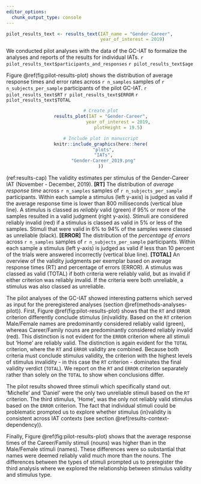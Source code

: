 ```yaml
---
editor_options: 
  chunk_output_type: console
---
```

<!--
################################################################################
################################################################################
### LICENSE:                                                                ###
### This code is available under a CC BY-NC-SA 4.0 license                   ###
### https://creativecommons.org/licenses/by-nc-sa/4.0/                       ###
###                                                                          ###
### BY  – Credit must be given to the creator                                ###
### NC  – Only noncommercial uses of the work are permitted                  ###
### SA  – Adaptations must be shared under the same terms                    ###
################################################################################
################################################################################
-->

```r
pilot_results_text <- results_text(IAT_name = "Gender-Career",
                                   year_of_interest = 2019)
```

We conducted pilot analyses with the data of the GC-IAT to formalize the analyses and reports of the results for individual IATs. `r pilot_results_text$participants_and_responses` `r pilot_results_text$age`

Figure \@ref(fig:pilot-results-plot) shows the distribution of average response times and error rates across `r n_samples` samples of `r n_subjects_per_sample` participants of the pilot GC-IAT. `r pilot_results_text$RT` `r pilot_results_text$ERROR` `r pilot_results_text$TOTAL`

<center>

```r
# Create plot
results_plot(IAT = "Gender-Career",
             year_of_interest = 2019,
             plotHeight = 19.5)

# Include plot in manuscript
knitr::include_graphics(here::here(
  "plots",
  "IATs",
  "Gender-Career_2019.png"
))
```

</center>

(ref:results-cap) The validity estimates per stimulus of the Gender-Career IAT (November - December, 2019). **[RT]** The distribution of *average response time* across `r n_samples` samples of `r n_subjects_per_sample` participants. Within each sample a stimulus (left y-axis) is judged as valid if the average response time is lower than 800 milliseconds (vertical blue line). A stimulus is classed as *reliably* valid (green) if 95% or more of the samples resulted in a valid judgment (right y-axis). Stimuli are considered reliably invalid (red) if a stimulus is classed as valid in 5% or less of the samples. Stimuli that were valid in 6% to 94% of the samples were classed as unreliable (black). **[ERROR]** The distribution of the *percentage of errors* across `r n_samples` samples of `r n_subjects_per_sample` participants. Within each sample a stimulus (left y-axis) is judged as valid if less than 10 percent of the trials were answered incorrectly (vertical blue line). **[TOTAL]** An overview of the validity judgments per exemplar based on average response times (RT) and percentage of errors (ERROR). A stimulus was classed as valid (TOTAL) if both criteria were reliably valid, but as invalid if either criterion was reliably invalid. If the criteria were both unreliable, a stimulus was also classed as unreliable.

The pilot analyses of the GC-IAT showed interesting patterns which served as input for the preregistered analyses (section \@ref(methods-analyses-pilot)). First, Figure \@ref(fig:pilot-results-plot) shows that the `RT` and `ERROR` criterion differently conclude stimulus (in)validity. Based on the `RT` criterion Male/Female names are predominantly considered reliably valid (green), whereas Career/Family nouns are predominantly considered reliably invalid (red). This distinction is not evident for the `ERROR` criterion where all stimuli but 'Home' are reliably valid. The distinction is again evident for the `TOTAL` criterion, where the `RT` and `ERROR` validity are combined. Because both criteria must conclude stimulus validity, the criterion with the highest levels of stimulus invalidity - in this case the `RT` criterion - dominates the final validity verdict (`TOTAL`). We report on the `RT` and `ERROR` criterion separately rather than solely on the `TOTAL` to show when conclusions differ.

The pilot results showed three stimuli which specifically stand out. 'Michelle' and 'Daniel' were the only two unreliable stimuli based on the `RT` criterion. The third stimulus, 'Home', was the only not reliably valid stimulus based on the `ERROR` criterion. The fact that individual stimuli could be problematic prompted us to explore whether stimulus (in)validity is consistent across IAT contexts (see section \@ref(results-context-dependency)).

Finally, Figure \@ref(fig:pilot-results-plot) shows that the average response times of the Career/Family stimuli (nouns) was higher than in the Male/Female stimuli (names). These differences were so substantial that names were deemed reliably valid much more than the nouns. The differences between the types of stimuli prompted us to preregister the third analysis where we explored the relationship between stimulus validity and stimulus type.
